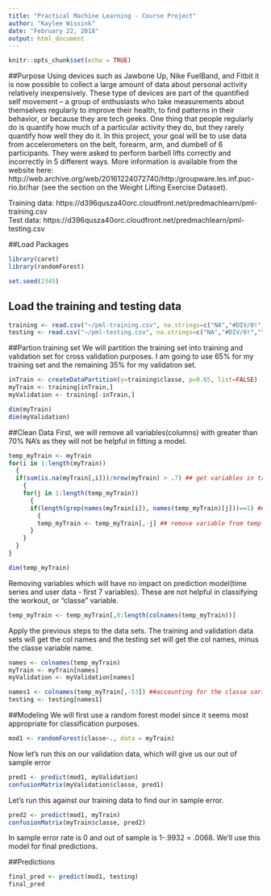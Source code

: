 ```yaml
---
title: "Practical Machine Learning - Course Project"
author: "Kaylee Wissink"
date: "February 22, 2018"
output: html_document
---
```


```r
knitr::opts_chunk$set(echo = TRUE)
```
##Purpose
Using devices such as Jawbone Up, Nike FuelBand, and Fitbit it is now possible to collect a large amount of data about personal activity relatively inexpensively. These type of devices are part of the quantified self movement – a group of enthusiasts who take measurements about themselves regularly to improve their health, to find patterns in their behavior, or because they are tech geeks. One thing that people regularly do is quantify how much of a particular activity they do, but they rarely quantify how well they do it. In this project, your goal will be to use data from accelerometers on the belt, forearm, arm, and dumbell of 6 participants. They were asked to perform barbell lifts correctly and incorrectly in 5 different ways. More information is available from the website here: http://web.archive.org/web/20161224072740/http:/groupware.les.inf.puc-rio.br/har (see the section on the Weight Lifting Exercise Dataset).  

Training data: https://d396qusza40orc.cloudfront.net/predmachlearn/pml-training.csv  
Test data: https://d396qusza40orc.cloudfront.net/predmachlearn/pml-testing.csv  

##Load Packages
```r
library(caret)
library(randomForest)

set.seed(2345)
```
## Load the training and testing data
```r
training <- read.csv("~/pml-training.csv", na.strings=c("NA","#DIV/0!",""))
testing <- read.csv("~/pml-testing.csv", na.strings=c("NA","#DIV/0!",""))
```
##Partion training set 
We will partition the training set into training and validation set for cross validation purposes. I am going to use 65% for my training set and the remaining 35% for my validation set.
```r
inTrain <- createDataPartition(y=training$classe, p=0.65, list=FALSE)
myTrain <- training[inTrain,]
myValidation <- training[-inTrain,]

dim(myTrain)
dim(myValidation)
```
##Clean Data
First, we will remove all variables(columns) with greater than 70% NA's as they will not be helpful in fitting a model.
```r
temp_myTrain <- myTrain
for(i in 1:length(myTrain))
  {
  if(sum(is.na(myTrain[,i]))/nrow(myTrain) > .7) ## get variables in training data where over 70% of the values are NA
    {
    for(j in 1:length(temp_myTrain))
      {
      if(length(grep(names(myTrain[i]), names(temp_myTrain)[j]))==1) ##iterate through my temp variable until I find the variable name that matches
        {
        temp_myTrain <- temp_myTrain[,-j] ## remove variable from temp collection
      }
    }
  }
}

dim(temp_myTrain)
```
Removing variables which will have no impact on prediction model(time series and user data - first 7 variables). These are not helpful in classifying the workout, or "classe" variable.
```r
temp_myTrain <- temp_myTrain[,8:length(colnames(temp_myTrain))]
```
Apply the previous steps to the data sets. The training and validation data sets will get the col names and the testing set will get the col names, minus the classe variable name.
```r
names <- colnames(temp_myTrain)
myTrain <- myTrain[names]
myValidation <- myValidation[names]

names1 <- colnames(temp_myTrain[,-53]) ##accounting for the classe variable in the testing data set
testing <- testing[names1]
```
##Modeling
We will first use a random forest model since it seems most appropriate for classification purposes.
```r
mod1 <- randomForest(classe~., data = myTrain)
```
Now let's run this on our validation data, which will give us our out of sample error
```r
pred1 <- predict(mod1, myValidation)
confusionMatrix(myValidation$classe, pred1)
```
Let's run this against our training data to find our in sample error.
```r
pred2 <- predict(mod1, myTrain)
confusionMatrix(myTrain$classe, pred2)
```
In sample error rate is 0 and out of sample is 1-.9932 = .0068. We'll use this model for final predictions.  

##Predictions
```r
final_pred <- predict(mod1, testing)
final_pred
```



